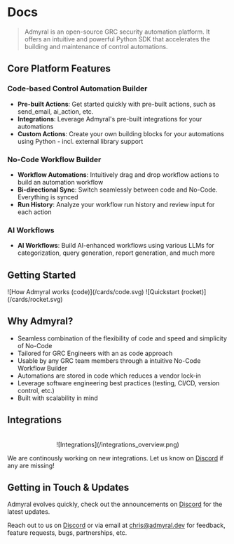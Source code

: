 
# Docs

> Admyral is an open-source GRC security automation platform. It offers an intuitive and powerful Python SDK that accelerates the building and maintenance of control automations.

## Core Platform Features

### Code-based Control Automation Builder

-   **Pre-built Actions**: Get started quickly with pre-built actions, such as send_email, ai_action, etc.
-   **Integrations**: Leverage Admyral's pre-built integrations for your automations
-   **Custom Actions**: Create your own building blocks for your automations using Python - incl. external library support

### No-Code Workflow Builder

-   **Workflow Automations**: Intuitively drag and drop workflow actions to build an automation workflow
-   **Bi-directional Sync**: Switch seamlessly between code and No-Code. Everything is synced
-   **Run History**: Analyze your workflow run history and review input for each action

### AI Workflows

-   **AI Workflows**: Build AI-enhanced workflows using various LLMs for categorization, query generation, report generation, and much more

## Getting Started

<Cards>
	<Card title="How Admyral works" href="/introduction" arrow image>
		![How Admyral works (code)](/cards/code.svg)
	</Card>
	<Card title="Quickstart tutorial" href="/quickstart" arrow image>
		![Quickstart (rocket)](/cards/rocket.svg)
	</Card>
</Cards>

## Why Admyral?
-   Seamless combination of the flexibility of code and speed and simplicity of No-Code
-   Tailored for GRC Engineers with an as code approach
-   Usable by any GRC team members through a intuitive No-Code Workflow Builder
-   Automations are stored in code which reduces a vendor lock-in
-   Leverage software engineering best practices (testing, CI/CD, version control, etc.)
-   Built with scalability in mind

## Integrations

<div align="center">
	<br />
	![Integrations](/integrations_overview.png)
</div>

We are continously working on new integrations. Let us know on [Discord](https://discord.gg/GqbJZT9Hbf) if any are missing!

## Getting in Touch & Updates

Admyral evolves quickly, check out the announcements on [Discord](https://discord.gg/GqbJZT9Hbf) for the latest updates.

Reach out to us on [Discord](https://discord.gg/GqbJZT9Hbf) or via email at [chris@admyral.dev](mailto:chris@admyral.dev) for feedback, feature requests, bugs, partnerships, etc.
